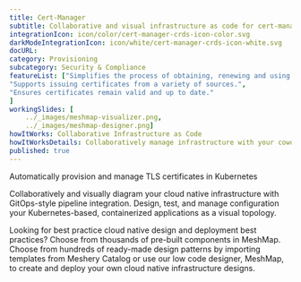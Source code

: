 ---title: Cert-Manager  subtitle: Collaborative and visual infrastructure as code for cert-manager-crdsintegrationIcon: icon/color/cert-manager-crds-icon-color.svgdarkModeIntegrationIcon: icon/white/cert-manager-crds-icon-white.svgdocURL: category: Provisioningsubcategory: Security & CompliancefeatureList: ["Simplifies the process of obtaining, renewing and using those certificates.","Supports issuing certificates from a variety of sources.","Ensures certificates remain valid and up to date."]workingSlides: [    ../_images/meshmap-visualizer.png,    ../_images/meshmap-designer.png]howItWorks: Collaborative Infrastructure as CodehowItWorksDetails: Collaboratively manage infrastructure with your coworkers synchronously sharing the same designs.published: true---<p>    Automatically provision and manage TLS certificates in Kubernetes</p><p>    Collaboratively and visually diagram your cloud native infrastructure with GitOps-style pipeline integration. Design, test, and manage configuration your Kubernetes-based, containerized applications as a visual topology.</p><p>    Looking for best practice cloud native design and deployment best practices? Choose from thousands of pre-built components in MeshMap. Choose from hundreds of ready-made design patterns by importing templates from Meshery Catalog or use our low code designer, MeshMap, to create and deploy your own cloud native infrastructure designs.</p>